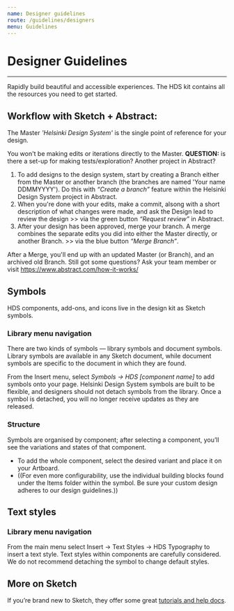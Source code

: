 ```yaml
---
name: Designer guidelines
route: /guidelines/designers
menu: Guidelines
---
```


# Designer Guidelines

---

Rapidly build beautiful and accessible experiences. The HDS kit contains all the resources you need to get started.

## Workflow with Sketch + Abstract:

The Master _'Helsinki Design System'_ is the single point of reference for your design.

You won't be making edits or iterations directly to the Master.
**QUESTION:** is there a set-up for making tests/exploration? Another project in Abstract?

1. To add designs to the design system, start by creating a Branch either from the Master or another branch (the branches are named 'Your name DDMMYYYY'). Do this with _“Create a branch”_ feature within the Helsinki Design System project in Abstract.
2. When you're done with your edits, make a commit, alsong with a short description of what changes were made, and ask the Design lead to review the design >> via the green button _“Request review”_ in Abstract.
3. After your design has been approved, merge your branch. A merge combines the separate edits you did into either the Master directly, or another Branch. >> via the blue button _“Merge Branch”_.

After a Merge, you'll end up with an updated Master (or Branch), and an archived old Branch.
Still got some questions? Ask your team member or visit https://www.abstract.com/how-it-works/

## Symbols

HDS components, add-ons, and icons live in the design kit as Sketch symbols.

### Library menu navigation

There are two kinds of symbols — library symbols and document symbols. Library symbols are available in any Sketch document, while document symbols are specific to the document in which they are found.

From the Insert menu, select _Symbols → HDS [component name]_ to add symbols onto your page.
Helsinki Design System symbols are built to be flexible, and designers should not detach symbols from the library. Once a symbol is detached, you will no longer receive updates as they are released.

### Structure

Symbols are organised by component; after selecting a component, you’ll see the variations and states of that component.

- To add the whole component, select the desired variant and place it on your Artboard.
- ((For even more configurability, use the individual building blocks found under the Items folder within the symbol. Be sure your custom design adheres to our design guidelines.))

## Text styles

### Library menu navigation

From the main menu select Insert → Text Styles → HDS Typography to insert a text style.
Text styles within components are carefully considered. We do not recommend detaching the symbol to change default styles.

## More on Sketch

If you’re brand new to Sketch, they offer some great [tutorials and help docs](https://www.sketchapp.com/docs/).
